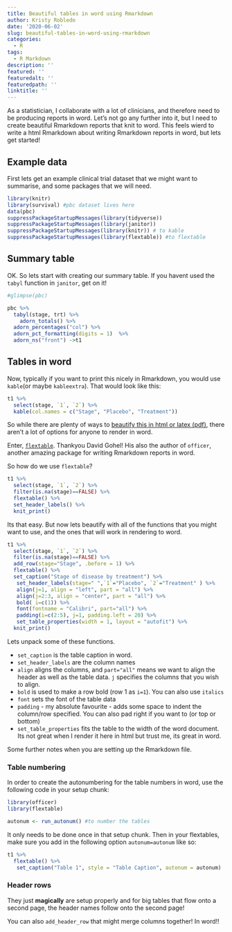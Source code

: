 ```yaml
---
title: Beautiful tables in word using Rmarkdown
author: Kristy Robledo
date: '2020-06-02'
slug: beautiful-tables-in-word-using-rmarkdown
categories:
  - R
tags:
  - R Markdown
description: ''
featured: ''
featuredalt: ''
featuredpath: ''
linktitle: ''
---
```


As a statistician, I collaborate with a lot of clinicians, and therefore need to be producing reports in word. Let's not go any further into it, but I need to create beautiful Rmarkdown reports that knit to word. This feels wierd to write a html Rmarkdown about writing Rmarkdown reports in word, but lets get started!

## Example data

First lets get an example clinical trial dataset that we might want to summarise, and some packages that we will need. 

```r
library(knitr)
library(survival) #pbc dataset lives here
data(pbc)
suppressPackageStartupMessages(library(tidyverse)) 
suppressPackageStartupMessages(library(janitor))
suppressPackageStartupMessages(library(knitr)) # to kable
suppressPackageStartupMessages(library(flextable)) #to flextable
```

## Summary table

OK. So lets start with creating our summary table. If you havent used the `tabyl` function in `janitor`, get on it! 

```r
#glimpse(pbc)

pbc %>%
  tabyl(stage, trt) %>%
    adorn_totals() %>%
  adorn_percentages("col") %>%
  adorn_pct_formatting(digits = 1)  %>%
  adorn_ns("front") ->t1


```

## Tables in word

Now, typically if you want to print this nicely in Rmarkdown, you would use `kable`(or maybe `kableextra`). That would look like this:

```r
t1 %>%
  select(stage, `1`, `2`) %>%
  kable(col.names = c("Stage", "Placebo", "Treatment"))
```

So while there are plenty of ways to [beautify this in html or latex (pdf)](https://cran.r-project.org/web/packages/kableExtra/vignettes/awesome_table_in_html.html),  there aren't a lot of options for anyone to render in word. 

Enter, [`flextable`](https://cran.r-project.org/web/packages/flextable/vignettes/overview.html). Thankyou David Gohel! His also the author of `officer`, another amazing package for writing Rmarkdown reports in word. 

So how do we use `flextable`?

```r
t1 %>%
  select(stage, `1`, `2`) %>%
  filter(is.na(stage)==FALSE) %>%
  flextable() %>%
  set_header_labels() %>%
  knit_print()
```

Its that easy. But now lets beautify with all of the functions that you might want to use, and the ones that will work in rendering to word. 

```r
t1 %>%
  select(stage, `1`, `2`) %>%
  filter(is.na(stage)==FALSE) %>%
  add_row(stage="Stage", .before = 1) %>%
  flextable() %>%
  set_caption("Stage of disease by treatment") %>%
   set_header_labels(stage=" ",`1`="Placebo", `2`="Treatment" ) %>%
   align(j=1, align = "left", part = "all") %>%
   align(j=2:3, align = "center", part = "all") %>%  
   bold( i=c(1)) %>%
   font(fontname = "Calibri", part="all") %>%
   padding(i=c(2:5), j=1, padding.left = 20) %>%
   set_table_properties(width = 1, layout = "autofit") %>%
  knit_print()
```

Lets unpack some of these functions. 

- `set_caption` is the table caption in word. 
- `set_header_labels` are the column names 
- `align` aligns the columns, and `part="all"` means we want to align the header as well as the table data.  `j` specifies the columns that you wish to align. 
- `bold` is used to make a row bold (row 1 as `i=1`). You can also use `italics`
- `font` sets the font of the table data
- `padding` - my absolute favourite - adds some space to indent the column/row specified. You can also pad right if you want to (or top or bottom)
- `set_table_properties` fits the table to the width of the word document. Its not great when I render it here in html but trust me, its great in word. 

Some further notes when you are setting up the Rmarkdown file. 

### Table numbering

In order to create the autonumbering for the table numbers in word, use the following code in your setup chunk:

```r
library(officer)
library(flextable)

autonum <- run_autonum() #to number the tables
```

It only needs to be done once in that setup chunk. Then in your flextables, make sure you add in the following option `autonum=autonum` like so:

```r
t1 %>%
  flextable() %>%
   set_caption("Table 1", style = "Table Caption", autonum = autonum)
```

### Header rows

They just **magically** are setup properly and for big tables that flow onto a second page, the header names follow onto the second page!

You can also `add_header_row` that might merge columns together! In word!!
